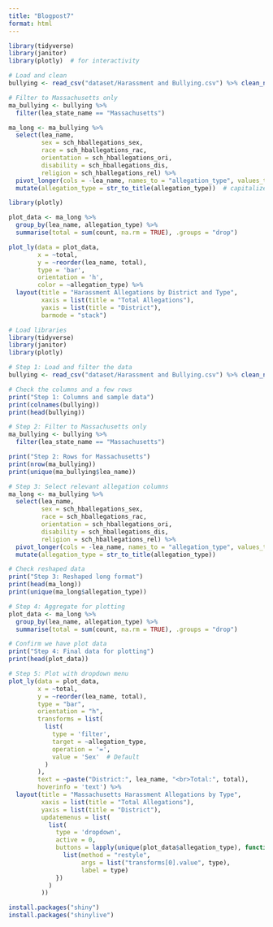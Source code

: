 ```yaml
---
title: "Blogpost7"
format: html
---
```


```r
library(tidyverse)
library(janitor)
library(plotly)  # for interactivity

# Load and clean
bullying <- read_csv("dataset/Harassment and Bullying.csv") %>% clean_names()

# Filter to Massachusetts only
ma_bullying <- bullying %>%
  filter(lea_state_name == "Massachusetts")


```

```r
ma_long <- ma_bullying %>%
  select(lea_name, 
         sex = sch_hballegations_sex,
         race = sch_hballegations_rac,
         orientation = sch_hballegations_ori,
         disability = sch_hballegations_dis,
         religion = sch_hballegations_rel) %>%
  pivot_longer(cols = -lea_name, names_to = "allegation_type", values_to = "count") %>%
  mutate(allegation_type = str_to_title(allegation_type))  # capitalize

```

```r
library(plotly)

plot_data <- ma_long %>%
  group_by(lea_name, allegation_type) %>%
  summarise(total = sum(count, na.rm = TRUE), .groups = "drop")

plot_ly(data = plot_data,
        x = ~total,
        y = ~reorder(lea_name, total),
        type = 'bar',
        orientation = 'h',
        color = ~allegation_type) %>%
  layout(title = "Harassment Allegations by District and Type",
         xaxis = list(title = "Total Allegations"),
         yaxis = list(title = "District"),
         barmode = "stack")


```
```r
# Load libraries
library(tidyverse)
library(janitor)
library(plotly)

# Step 1: Load and filter the data
bullying <- read_csv("dataset/Harassment and Bullying.csv") %>% clean_names()

# Check the columns and a few rows
print("Step 1: Columns and sample data")
print(colnames(bullying))
print(head(bullying))

# Step 2: Filter to Massachusetts only
ma_bullying <- bullying %>%
  filter(lea_state_name == "Massachusetts")

print("Step 2: Rows for Massachusetts")
print(nrow(ma_bullying))
print(unique(ma_bullying$lea_name))

# Step 3: Select relevant allegation columns
ma_long <- ma_bullying %>%
  select(lea_name, 
         sex = sch_hballegations_sex,
         race = sch_hballegations_rac,
         orientation = sch_hballegations_ori,
         disability = sch_hballegations_dis,
         religion = sch_hballegations_rel) %>%
  pivot_longer(cols = -lea_name, names_to = "allegation_type", values_to = "count") %>%
  mutate(allegation_type = str_to_title(allegation_type))

# Check reshaped data
print("Step 3: Reshaped long format")
print(head(ma_long))
print(unique(ma_long$allegation_type))

# Step 4: Aggregate for plotting
plot_data <- ma_long %>%
  group_by(lea_name, allegation_type) %>%
  summarise(total = sum(count, na.rm = TRUE), .groups = "drop")

# Confirm we have plot data
print("Step 4: Final data for plotting")
print(head(plot_data))

# Step 5: Plot with dropdown menu
plot_ly(data = plot_data,
        x = ~total,
        y = ~reorder(lea_name, total),
        type = "bar",
        orientation = "h",
        transforms = list(
          list(
            type = 'filter',
            target = ~allegation_type,
            operation = '=',
            value = 'Sex'  # Default
          )
        ),
        text = ~paste("District:", lea_name, "<br>Total:", total),
        hoverinfo = 'text') %>%
  layout(title = "Massachusetts Harassment Allegations by Type",
         xaxis = list(title = "Total Allegations"),
         yaxis = list(title = "District"),
         updatemenus = list(
           list(
             type = 'dropdown',
             active = 0,
             buttons = lapply(unique(plot_data$allegation_type), function(type) {
               list(method = "restyle",
                    args = list("transforms[0].value", type),
                    label = type)
             })
           )
         ))


```
```r
install.packages("shiny")
install.packages("shinylive")

```

